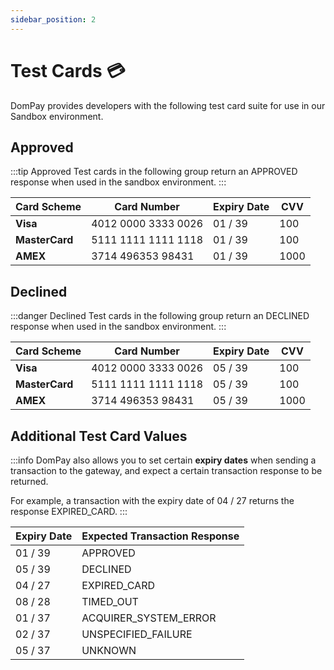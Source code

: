 ```yaml
---
sidebar_position: 2
---
```



# Test Cards 💳

DomPay provides developers with the following test card suite for use in our Sandbox environment.

## Approved

:::tip Approved
Test cards in the following group return an APPROVED response when used in the sandbox environment.
:::

| **Card Scheme**        | **Card Number**       | **Expiry Date** | **CVV**  |
|------------------------|---------------------- |-----------------|----------|
| **Visa**               | 4012 0000 3333 0026   |   01 / 39       |  100     |
| **MasterCard**         | 5111 1111 1111 1118   |   01 / 39       |  100     |
| **AMEX**               | 3714 496353 98431     |   01 / 39       | 1000     |


## Declined

:::danger Declined
Test cards in the following group return an DECLINED response when used in the sandbox environment.
:::

| **Card Scheme**        | **Card Number**       | **Expiry Date** | **CVV**  |
|------------------------|---------------------- |-----------------|----------|
| **Visa**               | 4012 0000 3333 0026   |   05 / 39       |  100     |
| **MasterCard**         | 5111 1111 1111 1118   |   05 / 39       |  100     |
| **AMEX**               | 3714 496353 98431     |   05 / 39       |  1000    |

## Additional Test Card Values

:::info
DomPay also allows you to set certain **expiry dates** when sending a transaction to the gateway, and expect a certain transaction response to be returned.

For example, a transaction with the expiry date of 04 / 27 returns the response EXPIRED_CARD.
:::

| **Expiry Date**        | **Expected Transaction Response**| 
|------------------------|----------------------------------|
| 01 / 39                | APPROVED                         |   
| 05 / 39                | DECLINED                         |
| 04 / 27                | EXPIRED_CARD                     |
| 08 / 28                | TIMED_OUT                        |
| 01 / 37                | ACQUIRER_SYSTEM_ERROR            |
| 02 / 37                | UNSPECIFIED_FAILURE              |   
| 05 / 37                | UNKNOWN                          | 